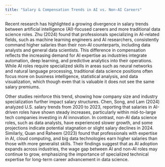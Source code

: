 ```yaml
---
title: "Salary & Compensation Trends in AI vs. Non-AI Careers"
---
```


Recent research has highlighted a growing divergence in salary trends between artificial intelligence
(AI)-focused careers and more traditional data science roles. Zhu (2024) found that professionals 
specializing in AI-related fields, such as machine learning engineers and AI researchers, consistently 
command higher salaries than their non-AI counterparts, including data analysts and general data scientists. 
This difference in compensation reflects the increasing demand for AI expertise as industries integrate automation, 
deep learning, and predictive analytics into their operations. While AI roles require specialized skills in areas 
such as neural networks and natural language processing, traditional data science positions often focus 
more on business intelligence, statistical analysis, and data visualization, which though even that is valuable
it does not see the same salary premiums.

Other studies reinforce this trend, showing how company size and industry specialization further impact 
salary structures. Chen, Song, and Lam (2024) analyzed U.S. salary trends from 2020 to 2023, reporting that 
salaries in AI-driven roles have shown steady increases, particularly within mid-to-large tech companies 
investing in AI innovation. In contrast, non-AI data science roles, such as data analysts, have experienced 
slower growth, and some projections indicate potential stagnation or slight salary declines in 2024. Similarly, 
Quan and Raheem (2023) found that professionals with expertise in AI, cloud computing, and big data technologies 
earn higher salaries than those with more generalist skills. Their findings suggest that as AI adoption expands 
across industries, the wage gap between AI and non-AI roles may continue to grow, emphasizing the importance of 
specialized technical expertise for long-term career advancement in data science.

